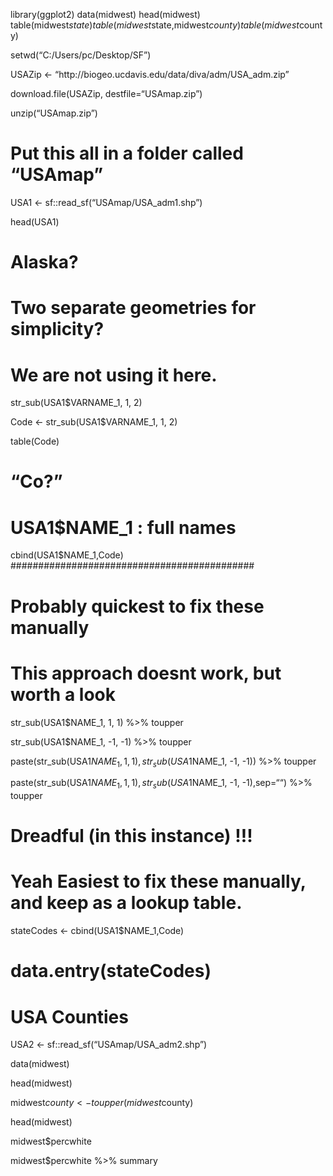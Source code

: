 library(ggplot2)
data(midwest)
head(midwest)
table(midwest$state)
table(midwest$state,midwest$county)
table(midwest$county)


setwd("C:/Users/pc/Desktop/SF")

USAZip <- "http://biogeo.ucdavis.edu/data/diva/adm/USA_adm.zip"

download.file(USAZip, destfile="USAmap.zip")

unzip("USAmap.zip")

# Put this all in a folder called "USAmap"

USA1 <- sf::read_sf("USAmap/USA_adm1.shp")


#############################################

head(USA1)

# Alaska? 
# Two separate geometries for simplicity?
# We are not using it here.

str_sub(USA1$VARNAME_1, 1, 2)

Code <- str_sub(USA1$VARNAME_1, 1, 2)

table(Code)

# "Co?"


# USA1$NAME_1 : full names

cbind(USA1$NAME_1,Code)
############################################

# Probably quickest to fix these manually

# This approach doesnt work, but worth a look

str_sub(USA1$NAME_1, 1, 1) %>% toupper

str_sub(USA1$NAME_1, -1, -1) %>% toupper

paste(str_sub(USA1$NAME_1, 1, 1),str_sub(USA1$NAME_1, -1, -1)) %>% toupper

paste(str_sub(USA1$NAME_1, 1, 1),str_sub(USA1$NAME_1, -1, -1),sep="") %>% toupper

# Dreadful (in this instance) !!!

############################################

# Yeah Easiest to fix these manually, and keep as a lookup table.

stateCodes <- cbind(USA1$NAME_1,Code)

# data.entry(stateCodes)

#############################################

# USA Counties

USA2 <- sf::read_sf("USAmap/USA_adm2.shp")

data(midwest)

head(midwest)

midwest$county <- toupper(midwest$county)

head(midwest)

midwest$percwhite

midwest$percwhite %>% summary